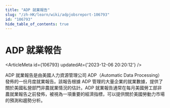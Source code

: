 ```yaml
---
title: "ADP 就業報告"
slug: "/zh-HK/learn/wiki/adpjobsreport-106793"
id: "106793"
hide_table_of_contents: true
---
```



<Breadcrumbs current="ADP 就業報告" />

# ADP 就業報告

<ArticleMeta id={106793} updatedAt={'2023-12-06 20:20:12'} />
<div className='border-solid border-b border-t-0 my-4 border-[var(--ifm-color-gray-300)]' />

ADP 就業報告是由美國人力資源管理公司 ADP（Automatic Data Processing）發佈的一份月度就業報告。該報告根據 ADP 管理的大量企業的就業數據，提供了關於美國私營部門非農就業情況的估計。ADP 就業報告通常在每月美國勞工部非農就業報告之前發佈，被視為一項重要的經濟指標，可以提供關於美國勞動力市場的預測和趨勢分析。
